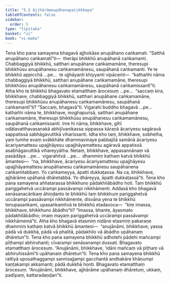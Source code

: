 ```yaml
---
title: "5.5 Ajjhārāmeupāhanapaṭikkhepa"
tableOfContents: false
sidebar:
  order: 5
type: "tipitaka"
basket: "vi"
book: "vi-maha"
---
```



<DynamicBreadcrumb />

<Division number="248" book="vi-maha" e="ch" v="3" p="275">

<Paragraph number="1153" book="vi-maha">
Tena kho pana samayena bhagavā ajjhokāse anupāhano caṅkamati. “Satthā anupāhano caṅkamatī”ti—  therāpi bhikkhū anupāhanā caṅkamanti. Chabbaggiyā bhikkhū, satthari anupāhane caṅkamamāne, theresupi bhikkhūsu anupāhanesu caṅkamamānesu, saupāhanā caṅkamanti. Ye te bhikkhū appicchā …pe…  te ujjhāyanti khiyyanti vipācenti—  “kathañhi nāma chabbaggiyā bhikkhū, satthari anupāhane caṅkamamāne, theresupi bhikkhūsu anupāhanesu caṅkamamānesu, saupāhanā caṅkamissantī”ti. Atha kho te bhikkhū bhagavato etamatthaṃ ārocesuṃ …pe…  “saccaṃ kira, bhikkhave, chabbaggiyā bhikkhū, satthari anupāhane caṅkamamāne, theresupi bhikkhūsu anupāhanesu caṅkamamānesu, saupāhanā caṅkamantī”ti? “Saccaṃ, bhagavā”ti. Vigarahi buddho bhagavā …pe…  kathañhi nāma te, bhikkhave, moghapurisā, satthari anupāhane caṅkamamāne, theresupi bhikkhūsu anupāhanesu caṅkamamānesu, saupāhanā caṅkamissanti. Ime hi nāma, bhikkhave, gihī odātavatthavasanakā abhijīvanikassa sippassa kāraṇā ācariyesu sagāravā sappatissā sabhāgavuttikā viharissanti. Idha kho taṃ, bhikkhave, sobhetha, yaṃ tumhe evaṃ svākkhāte dhammavinaye pabbajitā samānā ācariyesu ācariyamattesu upajjhāyesu upajjhāyamattesu agāravā appatissā asabhāgavuttikā vihareyyātha. Netaṃ, bhikkhave, appasannānaṃ vā pasādāya …pe…  vigarahitvā …pe…  dhammiṃ kathaṃ katvā bhikkhū āmantesi—  “na, bhikkhave, ācariyesu ācariyamattesu upajjhāyesu upajjhāyamattesu anupāhanesu caṅkamamānesu saupāhanena caṅkamitabbaṃ. Yo caṅkameyya, āpatti dukkaṭassa. Na ca, bhikkhave, ajjhārāme upāhanā dhāretabbā. Yo dhāreyya, āpatti dukkaṭassā”ti.
</Paragraph>

</Division>
<Division number="249" book="vi-maha" e="ch" v="3" p="276">

<Paragraph number="1154" book="vi-maha">
Tena kho pana samayena aññatarassa bhikkhuno pādakhilābādho hoti. Taṃ bhikkhū pariggahetvā uccārampi passāvampi nikkhāmenti. Addasā kho bhagavā senāsanacārikaṃ āhiṇḍanto te bhikkhū taṃ bhikkhuṃ pariggahetvā uccārampi passāvampi nikkhāmente, disvāna yena te bhikkhū tenupasaṅkami, upasaṅkamitvā te bhikkhū etadavoca—  “kiṃ imassa, bhikkhave, bhikkhuno ābādho”ti? “Imassa, bhante, āyasmato pādakhilābādho; imaṃ mayaṃ pariggahetvā uccārampi passāvampi nikkhāmemā”ti. Atha kho bhagavā etasmiṃ nidāne etasmiṃ pakaraṇe dhammiṃ kathaṃ katvā bhikkhū āmantesi—  “anujānāmi, bhikkhave, yassa pādā vā dukkhā, pādā vā phalitā, pādakhilo vā ābādho upāhanaṃ dhāretun”ti.
</Paragraph>

<Paragraph number="1155" book="vi-maha">
Tena kho pana samayena bhikkhū adhotehi pādehi mañcampi pīṭhampi abhiruhanti; cīvarampi senāsanampi dussati. Bhagavato etamatthaṃ ārocesuṃ. “Anujānāmi, bhikkhave, ‘idāni mañcaṃ vā pīṭhaṃ vā abhiruhissāmī’ti upāhanaṃ dhāretun”ti.
</Paragraph>

<Paragraph number="1156" book="vi-maha">
Tena kho pana samayena bhikkhū rattiyā uposathaggampi sannisajjampi gacchantā andhakāre khāṇumpi kaṇṭakampi akkamanti; pādā dukkhā honti. Bhagavato etamatthaṃ ārocesuṃ. “Anujānāmi, bhikkhave, ajjhārāme upāhanaṃ dhāretuṃ, ukkaṃ, padīpaṃ, kattaradaṇḍan”ti.
</Paragraph>
</Division>
